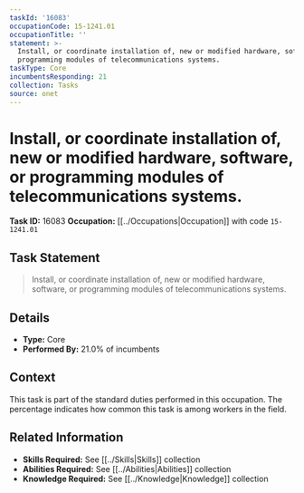 ```yaml
---
taskId: '16083'
occupationCode: 15-1241.01
occupationTitle: ''
statement: >-
  Install, or coordinate installation of, new or modified hardware, software, or
  programming modules of telecommunications systems.
taskType: Core
incumbentsResponding: 21
collection: Tasks
source: onet
---
```

# Install, or coordinate installation of, new or modified hardware, software, or programming modules of telecommunications systems.

**Task ID:** 16083
**Occupation:** [[../Occupations|Occupation]] with code `15-1241.01`

## Task Statement

> Install, or coordinate installation of, new or modified hardware, software, or programming modules of telecommunications systems.

## Details

- **Type:** Core
- **Performed By:** 21.0% of incumbents

## Context

This task is part of the standard duties performed in this occupation. The percentage indicates how common this task is among workers in the field.

## Related Information

- **Skills Required:** See [[../Skills|Skills]] collection
- **Abilities Required:** See [[../Abilities|Abilities]] collection
- **Knowledge Required:** See [[../Knowledge|Knowledge]] collection
